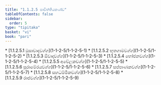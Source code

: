 ```yaml
---
title: "1.1.2.5 පාචිත්තියකණ්ඩ"
tableOfContents: false
sidebar:
  order: 5
type: "tipitaka"
basket: "vi"
book: "pari"
---
```



<DynamicBreadcrumb />



<TableOfContents book="pari" section="1.1.2.5">
* [1.1.2.5.1 මුසාවාදවග්ග](1-1-2-5/1-1-2-5-1)
* [1.1.2.5.2 භූතගාමවග්ග](1-1-2-5/1-1-2-5-2)
* [1.1.2.5.3 ඕවාදවග්ග](1-1-2-5/1-1-2-5-3)
* [1.1.2.5.4 භෝජනවග්ග](1-1-2-5/1-1-2-5-4)
* [1.1.2.5.5 අචේලකවග්ග](1-1-2-5/1-1-2-5-5)
* [1.1.2.5.6 සුරාමේරයවග්ග](1-1-2-5/1-1-2-5-6)
* [1.1.2.5.7 සප්පාණකවග්ග](1-1-2-5/1-1-2-5-7)
* [1.1.2.5.8 සහධම්මිකවග්ග](1-1-2-5/1-1-2-5-8)
* [1.1.2.5.9 රාජවග්ග](1-1-2-5/1-1-2-5-9)
</TableOfContents>